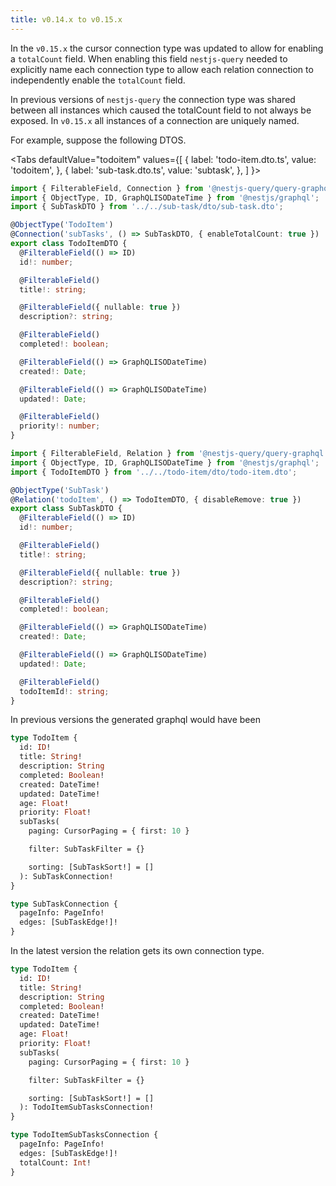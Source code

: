 ```yaml
---
title: v0.14.x to v0.15.x
---
```



In the `v0.15.x` the cursor connection type was updated to allow for enabling a `totalCount` field. When enabling this field `nestjs-query` needed to explicitly name each connection type to allow each relation connection to independently enable the `totalCount` field.

In previous versions of `nestjs-query` the connection type was shared between all instances which caused the totalCount field to not always be exposed. In `v0.15.x` all instances of a connection are uniquely named.

For example, suppose the following DTOS.

<Tabs
  defaultValue="todoitem"
  values={[
    { label: 'todo-item.dto.ts', value: 'todoitem', },
    { label: 'sub-task.dto.ts', value: 'subtask', },
  ]
}>
<TabItem value="todoitem">

```ts title="todo-item.dto.ts"
import { FilterableField, Connection } from '@nestjs-query/query-graphql';
import { ObjectType, ID, GraphQLISODateTime } from '@nestjs/graphql';
import { SubTaskDTO } from '../../sub-task/dto/sub-task.dto';

@ObjectType('TodoItem')
@Connection('subTasks', () => SubTaskDTO, { enableTotalCount: true })
export class TodoItemDTO {
  @FilterableField(() => ID)
  id!: number;

  @FilterableField()
  title!: string;

  @FilterableField({ nullable: true })
  description?: string;

  @FilterableField()
  completed!: boolean;

  @FilterableField(() => GraphQLISODateTime)
  created!: Date;

  @FilterableField(() => GraphQLISODateTime)
  updated!: Date;

  @FilterableField()
  priority!: number;
}

```

</TabItem>
<TabItem value="subtask">

```ts title="sub-task.dto.ts"
import { FilterableField, Relation } from '@nestjs-query/query-graphql';
import { ObjectType, ID, GraphQLISODateTime } from '@nestjs/graphql';
import { TodoItemDTO } from '../../todo-item/dto/todo-item.dto';

@ObjectType('SubTask')
@Relation('todoItem', () => TodoItemDTO, { disableRemove: true })
export class SubTaskDTO {
  @FilterableField(() => ID)
  id!: number;

  @FilterableField()
  title!: string;

  @FilterableField({ nullable: true })
  description?: string;

  @FilterableField()
  completed!: boolean;

  @FilterableField(() => GraphQLISODateTime)
  created!: Date;

  @FilterableField(() => GraphQLISODateTime)
  updated!: Date;

  @FilterableField()
  todoItemId!: string;
}

```

</TabItem>
</Tabs>

In previous versions the generated graphql would have been

```graphql
type TodoItem {
  id: ID!
  title: String!
  description: String
  completed: Boolean!
  created: DateTime!
  updated: DateTime!
  age: Float!
  priority: Float!
  subTasks(
    paging: CursorPaging = { first: 10 }

    filter: SubTaskFilter = {}

    sorting: [SubTaskSort!] = []
  ): SubTaskConnection!
}

type SubTaskConnection {
  pageInfo: PageInfo!
  edges: [SubTaskEdge!]!
}
```

In the latest version the relation gets its own connection type.

```graphql
type TodoItem {
  id: ID!
  title: String!
  description: String
  completed: Boolean!
  created: DateTime!
  updated: DateTime!
  age: Float!
  priority: Float!
  subTasks(
    paging: CursorPaging = { first: 10 }

    filter: SubTaskFilter = {}

    sorting: [SubTaskSort!] = []
  ): TodoItemSubTasksConnection!
}

type TodoItemSubTasksConnection {
  pageInfo: PageInfo!
  edges: [SubTaskEdge!]!
  totalCount: Int!
}
```







